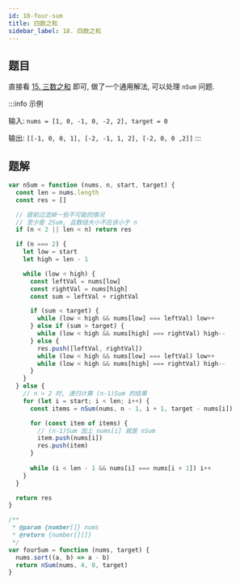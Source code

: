 ```yaml
---
id: 18-four-sum
title: 四数之和
sidebar_label: 18. 四数之和
---
```


## 题目

直接看 [15. 三数之和](/leetcode/medium/15-three-sum) 即可, 做了一个通用解法, 可以处理 `nSum` 问题.

:::info 示例

输入: `nums = [1, 0, -1, 0, -2, 2], target = 0`

输出: `[[-1, 0, 0, 1], [-2, -1, 1, 2], [-2, 0, 0 ,2]]`
:::

## 题解

```ts
var nSum = function (nums, n, start, target) {
  const len = nums.length
  const res = []

  // 提前过滤掉一些不可能的情况
  // 至少是 2Sum, 且数组大小不应该小于 n
  if (n < 2 || len < n) return res

  if (n === 2) {
    let low = start
    let high = len - 1

    while (low < high) {
      const leftVal = nums[low]
      const rightVal = nums[high]
      const sum = leftVal + rightVal

      if (sum < target) {
        while (low < high && nums[low] === leftVal) low++
      } else if (sum > target) {
        while (low < high && nums[high] === rightVal) high--
      } else {
        res.push([leftVal, rightVal])
        while (low < high && nums[low] === leftVal) low++
        while (low < high && nums[high] === rightVal) high--
      }
    }
  } else {
    // n > 2 时, 递归计算 (n-1)Sum 的结果
    for (let i = start; i < len; i++) {
      const items = nSum(nums, n - 1, i + 1, target - nums[i])

      for (const item of items) {
        // (n-1)Sum 加上 nums[i] 就是 nSum
        item.push(nums[i])
        res.push(item)
      }
      
      while (i < len - 1 && nums[i] === nums[i + 1]) i++
    }
  }

  return res
}

/**
 * @param {number[]} nums
 * @return {number[][]}
 */
var fourSum = function (nums, target) {
  nums.sort((a, b) => a - b)
  return nSum(nums, 4, 0, target)
}
```
